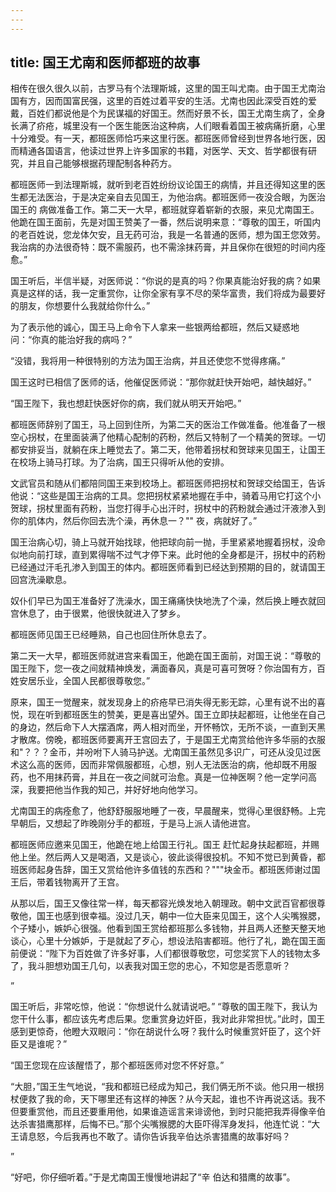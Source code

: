 ```yaml
---
---
---
```

title: 国王尤南和医师都班的故事
---



相传在很久很久以前，古罗马有个法理斯城，这里的国王叫尤南。由于国王尤南治国有方，因而国富民强，这里的百姓过着平安的生活。尤南也因此深受百姓的爱戴，百姓们都说他是个为民谋福的好国王。然而好景不长，国王尤南生病了，全身长满了疥疮，城里没有一个医生能医治这种病，人们眼看着国王被病痛折磨，心里十分难受。有一天，都班医师恰巧来这里行医。都班医师曾经到世界各地行医，因而精通各国语言，他读过世界上许多国家的书籍，对医学、天文、哲学都很有研究，并且自己能够根据药理配制各种药方。

都班医师一到法理斯城，就听到老百姓纷纷议论国王的病情，并且还得知这里的医生都无法医治，于是决定亲自去见国王，为他治病。都班医师一夜没合眼，为医治国王的
病做准备工作。第二天一大早，都班就穿着崭新的衣服，来见尤南国王。他跪在国王面前，先是对国王赞美了一番，然后说明来意：“尊敬的国王，听国内的老百姓说，您龙体欠安，且无药可治，我是一名普通的医师，想为国王您效劳。我治病的办法很奇特：既不需服药，也不需涂抹药膏，并且保你在很短的时间内痊愈。”

国王听后，半信半疑，对医师说：“你说的是真的吗？你果真能治好我的病？如果真是这样的话，我一定重赏你，让你全家有享不尽的荣华富贵，我们将成为最要好的朋友，你想要什么我就给你什么。”

为了表示他的诚心，国王马上命令下人拿来一些银两给都班，然后又疑惑地问：“你真的能治好我的病吗？”

“没错，我将用一种很特别的方法为国王治病，并且还使您不觉得疼痛。”

国王这时已相信了医师的话，他催促医师说：“那你就赶快开始吧，越快越好。”

“国王陛下，我也想赶快医好你的病，我们就从明天开始吧。”

都班医师辞别了国王，马上回到住所，为第二天的医治工作做准备。他准备了一根空心拐杖，在里面装满了他精心配制的药粉，然后又特制了一个精美的贺球。一切都安排妥当，就躺在床上睡觉去了。第二天，他带着拐杖和贺球来见国王，让国王在校场上骑马打球。为了治病，国王只得听从他的安排。

文武官员和随从们都陪同国王来到校场上。都班医师把拐杖和贺球交给国王，告诉他说：“这些是国王治病的工具。您把拐杖紧紧地握在手中，骑着马用它打这个小贺球，拐杖里面有药粉，当您打得手心出汗时，拐杖中的药粉就会通过汗液渗入到你的肌体内，然后你回去洗个澡，再休息一？""
夜，病就好了。”

国王治病心切，骑上马就开始找球，他把球向前一抛，手里紧紧地握着拐杖，没命似地向前打球，直到累得喘不过气才停下来。此时他的全身都是汗，拐杖中的药粉已经通过汗毛孔渗入到国王的体内。都班医师看到已经达到预期的目的，就请国王回宫洗澡歇息。

奴仆们早已为国王准备好了洗澡水，国王痛痛快快地洗了个澡，然后换上睡衣就回宫休息了，由于很累，他很快就进入了梦乡。

都班医师见国王已经睡熟，自己也回住所休息去了。

第二天一大早，都班医师就进宫来看国王，他跪在国王面前，对国王说：“尊敬的国王陛下，您一夜之间就精神焕发，满面春风，真是可喜可贺呀？你治国有方，百姓安居乐业，全国人民都很尊敬您。”

原来，国王一觉醒来，就发现身上的疥疮早已消失得无影无踪，心里有说不出的喜悦，现在听到都班医生的赞美，更是喜出望外。国王立即扶起都班，让他坐在自己的身边，然后命下人大摆酒席，两人相对而坐，开怀畅饮，无所不谈，一直到天黑才散席。傍晚，都班医师要离开王宫回去了，于是国王尤南赏给他许多华丽的衣服和"？？？金币，并吩咐下人骑马护送。尤南国王虽然见多识广，可还从没见过医术这么高的医师，因而非常佩服都班，心想，别人无法医治的病，他却既不用服药，也不用抹药膏，并且在一夜之间就可治愈。真是一位神医啊？他一定学问高深，我要把他当作我的知己，并好好地向他学习。

尤南国王的病痊愈了，他舒舒服服地睡了一夜，早晨醒来，觉得心里很舒畅。上完早朝后，又想起了昨晚刚分手的都班，于是马上派人请他进宫。

都班医师应邀来见国王，他跪在地上给国王行礼。国王
赶忙起身扶起都班，并赐他上坐。然后两人又是喝酒，又是谈心，彼此谈得很投机。不知不觉已到黄昏，都班医师起身告辞，国王又赏给他许多值钱的东西和？"""块金币。都班医师谢过国王后，带着钱物离开了王宫。

从那以后，国王又像往常一样，每天都容光焕发地入朝理政。朝中文武百官都很尊敬他，国王也感到很幸福。没过几天，朝中一位大臣来见国王，这个人尖嘴猴腮，个子矮小，嫉妒心很强。他看到国王赏给都班那么多钱物，并且两人还整天整天地谈心，心里十分嫉妒，于是就起了歹心，想设法陷害都班。他行了礼，跪在国王面前便说：“陛下为百姓做了许多好事，人们都很尊敬您，可您奖赏下人的钱物太多了，我斗胆想劝国王几句，以表我对国王您的忠心，不知您是否愿意听？

”

国王听后，非常吃惊，他说：“你想说什么就请说吧。”
“尊敬的国王陛下，我认为您干什么事，都应该先考虑后果。您重赏身边奸臣，我对此非常担忧。”此时，国王感到更惊奇，他瞪大双眼问：“你在胡说什么呀？我什么时候重赏奸臣了，这个奸臣又是谁呢？”

“国王您现在应该醒悟了，那个都班医师对您不怀好意。”

“大胆，”国王生气地说，“我和都班已经成为知己，我们俩无所不谈。他只用一根拐杖便救了我的命，天下哪里还有这样的神医？从今天起，谁也不许再说这话。我不但要重赏他，而且还要重用他，如果谁造谣言来诽谤他，到时只能把我弄得像辛伯达杀害猎鹰那样，后悔不已。”那个尖嘴猴腮的大臣吓得浑身发抖，他连忙说：“大王请息怒，今后我再也不敢了。请你告诉我辛伯达杀害猎鹰的故事好吗？

”

“好吧，你仔细听着。”于是尤南国王慢慢地讲起了“辛
伯达和猎鹰的故事”。
